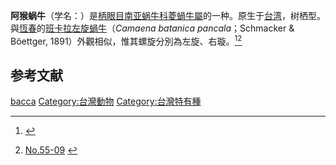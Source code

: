 {{Speciesbox
 | genus = Satsuma
| species = bacca
 | authority = (Pfeiffer, 1865)<ref name="TaiBIF_429199">{{TaiBIF|id=429199| zh =阿猴蝸牛|access-date=2016-09-18}}</ref><ref name="TaiBNET_429199">{{TaiBNET|id=429199| zh =阿猴蝸牛|accessdate=2016-09-18}}</ref>
 |synonyms_ref={{r|TaiBIF_429199|TaiBNET_429199}}
 |synonyms=
*''[[Ganesella|Ganesella]] bacca'' (Pfeiffer, 1866)
*''Helix bacca'' Pfeiffer, 1866
*''Pancala bacca'' (Pfeiffer, 1866)<ref>{{cite web | url=http://catalog.digitalarchives.tw/Search/Search.jsp?QS=Pancala%20bacca | title=Pancala bacca | publisher=[[中央研究院|中央研究院]]數位文化中心 | work=[[數位典藏|數位典藏]]與數位學習國家型科技計畫 | accessdate=2016-09-18 | archive-date=2016-09-18 | archive-url=https://web.archive.org/web/20160918160840/http://catalog.digitalarchives.tw/Search/Search.jsp?QS=Pancala%20bacca | dead-url=no }}</ref><ref>{{cite web | url=http://digimuse.nmns.edu.tw/da/collections/az/mo/ku/0b00000181e66234 | title=簡介 - Pancala bacca | publisher=[[國立自然科學博物館|國立自然科學博物館]] | access-date=2016-09-18 | archive-date=2019-07-13 | archive-url=https://web.archive.org/web/20190713151101/http://digimuse.nmns.edu.tw/Demo_2011/NewModule.aspx?ObjectId=0b00000181e66234&ParentID=0b00000181e66234&Type=&Part=&Domain=az&Field=mo&Language=CHI | dead-url=no }}</ref>
}}
'''阿猴蜗牛'''（学名：''{{lang|la|Satsuma bacca}}''）是[[柄眼目|柄眼目]][[南亚蜗牛科|南亚蜗牛科]][[菱蝸牛屬|菱蝸牛屬]]的一种。原生于[[台湾|台湾]]，树栖型。與[[恆春|恆春]]的[[班卡拉左旋蝸牛|班卡拉左旋蝸牛]]（''Camaena batanica pancala''；Schmacker & Böettger, 1891）外觀相似，惟其螺旋分別為左旋、右璇。<ref name="shell_2052">{{cite web|url=http://shell.sinica.edu.tw/chinese/shellbase_detail.php?science_no=2052|title=国际贝库：阿猴蜗牛|publisher=台湾贝类资料库|access-date=2009-08-11|archive-date=2016-03-04|archive-url=https://web.archive.org/web/20160304111848/http://shell.sinica.edu.tw/chinese/shellbase_detail.php?science_no=2052|dead-url=no}}</ref><ref>{{cite web | url=http://www.ntsec.gov.tw/FileAtt.ashx?id=3136 | title=科學話題：臺灣生物多樣性中的「猴」 | publisher=[[國立臺灣科學教育館|國立臺灣科學教育館]] | work=科學研習No.55-09 | date=2016-09-01 | access-date=2016-09-18 | pages=76頁 | author1=[[陳文德_(動物學家)|陳文德 (動物學家)]] | archive-date=2016-10-16 | archive-url=https://web.archive.org/web/20161016024729/http://www.ntsec.gov.tw/FileAtt.ashx?id=3136 | dead-url=yes }}[http://www.ntsec.gov.tw/USER/Article.aspx?a=3246&p=2 No.55-09] {{Wayback|url=http://www.ntsec.gov.tw/USER/Article.aspx?a=3246&p=2 |date=20190713151055 }}{{rp|66-69}}</ref>

== 参考文献 ==
{{reflist|2}}
{{Taxonbar|from=Q15233984}}

[[Category:菱蝸牛屬|bacca]]
[[Category:台灣動物|Category:台灣動物]]
[[Category:台灣特有種|Category:台灣特有種]]